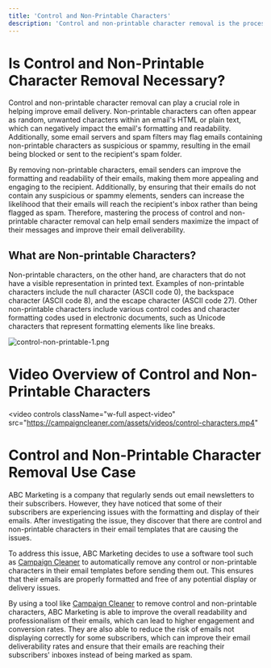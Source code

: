 ```yaml
---
title: 'Control and Non-Printable Characters'
description: 'Control and non-printable character removal is the process of removing non-printable characters from a text document.'
---
```


# Is Control and Non-Printable Character Removal Necessary?
Control and non-printable character removal can play a crucial role in helping improve email delivery. Non-printable characters can often appear as random, unwanted characters within an email's HTML or plain text, which can negatively impact the email's formatting and readability. Additionally, some email servers and spam filters may flag emails containing non-printable characters as suspicious or spammy, resulting in the email being blocked or sent to the recipient's spam folder.

By removing non-printable characters, email senders can improve the formatting and readability of their emails, making them more appealing and engaging to the recipient. Additionally, by ensuring that their emails do not contain any suspicious or spammy elements, senders can increase the likelihood that their emails will reach the recipient's inbox rather than being flagged as spam. Therefore, mastering the process of control and non-printable character removal can help email senders maximize the impact of their messages and improve their email deliverability.

## What are Non-printable Characters? ##

Non-printable characters, on the other hand, are characters that do not have a visible representation in printed text. Examples of non-printable characters include the null character (ASCII code 0), the backspace character (ASCII code 8), and the escape character (ASCII code 27). Other non-printable characters include various control codes and character formatting codes used in electronic documents, such as Unicode characters that represent formatting elements like line breaks.

![control-non-printable-1.png](/images/control-non-printable-1.png)

# Video Overview of Control and Non-Printable Characters

<video
  controls
  className="w-full aspect-video"
  src="https://campaigncleaner.com/assets/videos/control-characters.mp4"
></video>

# Control and Non-Printable Character Removal Use Case

<Note>
ABC Marketing is a company that regularly sends out email newsletters to their subscribers. However, they have noticed that some of their subscribers are experiencing issues with the formatting and display of their emails. After investigating the issue, they discover that there are control and non-printable characters in their email templates that are causing the issues.
 
To address this issue, ABC Marketing decides to use a software tool such as [Campaign Cleaner](https://campaigncleaner.com) to automatically remove any control or non-printable characters in their email templates before sending them out. This ensures that their emails are properly formatted and free of any potential display or delivery issues.
 
By using a tool like [Campaign Cleaner](https://campaigncleaner.com) to remove control and non-printable characters, ABC Marketing is able to improve the overall readability and professionalism of their emails, which can lead to higher engagement and conversion rates. They are also able to reduce the risk of emails not displaying correctly for some subscribers, which can improve their email deliverability rates and ensure that their emails are reaching their subscribers' inboxes instead of being marked as spam.
</Note>